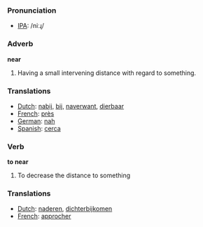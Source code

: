 === Pronunciation ===
*[[w:IPA|IPA]]: /niːɻ/

=== Adverb ===

'''near'''

#Having a small intervening distance with regard to something.

=== Translations ===
*[[Dutch]]: [[nabij]], [[bij]], [[naverwant]], [[dierbaar]]
*[[French]]: [[près]]
*[[German]]: [[nah]]
*[[Spanish]]: [[cerca]]

=== Verb ===

'''to near'''

#To decrease the distance to something

=== Translations ===
*[[Dutch]]: [[naderen]], [[dichterbijkomen]]
*[[French]]: [[approcher]]
